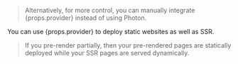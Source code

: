 
> Alternatively, for more control, you can <Link href="#manual-integration">manually integrate {props.provider}</Link> instead of using Photon.

<PhotonBetaWarning />

You can use {props.provider} to deploy <Link href="/pre-rendering">static websites</Link> as well as <Link href="/ssr">SSR</Link>.

> If you <Link href="/pre-rendering#partial">pre-render partially</Link>, then your pre-rendered pages are statically deployed while your SSR pages are served dynamically.
